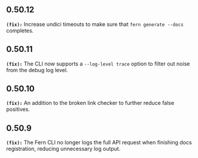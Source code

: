 ## 0.50.12
**`(fix):`** Increase undici timeouts to make sure that `fern generate --docs` completes.


## 0.50.11
**`(fix):`** The CLI now supports a `--log-level trace` option to filter out noise from the
debug log level.


## 0.50.10
**`(fix):`** An addition to the broken link checker to further reduce false positives.

## 0.50.9
**`(fix):`** The Fern CLI no longer logs the full API request when finishing docs registration,
reducing unnecessary log output.



